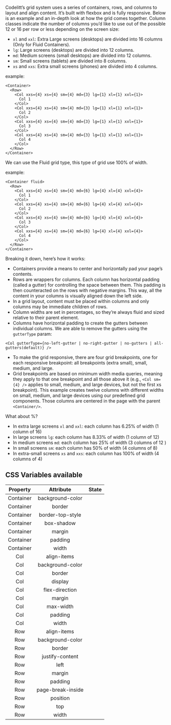 Codelitt’s grid system uses a series of containers, rows, and columns to layout and align content. It’s built with flexbox and
is fully responsive. Below is an example and an in-depth look at how the grid comes together.
Column classes indicate the number of columns you’d like to use out of the possible 12 or 16 per row or less depending on the screen size:

- `xl` and `xxl`: Extra Large screens (desktops) are divided into 16 columns (Only for Fluid Containers).
- `lg`: Large screens (desktops) are divided into 12 columns.
- `md`: Medium screens (small desktops) are divided into 12 columns.
- `sm`: Small screens (tablets) are divided into 8 columns.
- `xs` and `xxs`: Extra small screens (phones) are divided into 4 columns.

example:

```
<Container>
  <Row>
    <Col xxs={4} xs={4} sm={4} md={3} lg={1} xl={1} xxl={1}>
      Col 1
    </Col>
    <Col xxs={4} xs={4} sm={4} md={3} lg={1} xl={1} xxl={1}>
      Col 2
    </Col>
    <Col xxs={4} xs={4} sm={4} md={3} lg={1} xl={1} xxl={1}>
      Col 3
    </Col>
    <Col xxs={4} xs={4} sm={4} md={3} lg={1} xl={1} xxl={1}>
      Col 4
    </Col>
  </Row>
</Container>
```

We can use the Fluid grid type, this type of grid use 100% of width.

example:

```
<Container fluid>
  <Row>
    <Col xxs={4} xs={4} sm={4} md={6} lg={4} xl={4} xxl={4}>
      Col 1
    </Col>
    <Col xxs={4} xs={4} sm={4} md={6} lg={4} xl={4} xxl={4}>
      Col 2
    </Col>
    <Col xxs={4} xs={4} sm={4} md={6} lg={4} xl={4} xxl={4}>
      Col 3
    </Col>
    <Col xxs={4} xs={4} sm={4} md={6} lg={4} xl={4} xxl={4}>
      Col 4
    </Col>
  </Row>
</Container>
```

Breaking it down, here’s how it works:

- Containers provide a means to center and horizontally pad your page’s contents.
- Rows are wrappers for columns. Each column has horizontal padding (called a gutter) for controlling the space between them.
  This padding is then counteracted on the rows with negative margins. This way, all the content in your columns is visually
  aligned down the left side.
- In a grid layout, content must be placed within columns and only columns may be immediate children of rows.
- Column widths are set in percentages, so they’re always fluid and sized relative to their parent element.
- Columns have horizontal padding to create the gutters between individual columns. We are able to remove the gutters using the `gutterType` param:

`<Col gutterType={no-left-gutter | no-right-gutter | no-gutters | all-gutters(default)} />`

- To make the grid responsive, there are four grid breakpoints, one for each responsive breakpoint: all breakpoints (extra small), small, medium, and large.
- Grid breakpoints are based on minimum width media queries, meaning they apply to that one breakpoint and all those above
  it (e.g., `<Col sm={4} />` applies to small, medium, and large devices, but not the first xs breakpoint).
  This example creates twelve columns with different widths on small, medium, and large devices using our predefined grid components.
  Those columns are centered in the page with the parent `<Container/>`.

What about %?

- In extra large screens `xl` and `xxl`: each column has 6.25% of width (1 column of 16)
- In large screens `lg`: each column has 8.33% of width (1 column of 12)
- In medium screens `md`: each column has 25% of width (3 columns of 12 )
- In small screens `sm`: each column has 50% of width (4 columns of 8)
- In extra-small screens `xs` and `xxs`: each column has 100% of width (4 columns of 4)

## CSS Variables available
| Property  |    Attribute     | State |
| :-------: | :--------------: | :---: |
| Container | background-color |       |
| Container |      border      |       |
| Container | border-top-style |       |
| Container |    box-shadow    |       |
| Container |      margin      |       |
| Container |      padding     |       |
| Container |       width      |       |
|    Col    |    align-items   |       |
|    Col    | background-color |       |
|    Col    |      border      |       |
|    Col    |     display      |       |
|    Col    |  flex-direction  |       |
|    Col    |      margin      |       |
|    Col    |     max-width    |       |
|    Col    |      padding     |       |
|    Col    |       width      |       |
|    Row    |    align-items   |       |
|    Row    | background-color |       |
|    Row    |      border      |       |
|    Row    |  justify-content |       |
|    Row    |       left       |       |
|    Row    |      margin      |       |
|    Row    |     padding      |       |
|    Row    |page-break-inside |       |
|    Row    |    position      |       |
|    Row    |       top        |       |
|    Row    |      width       |       |
